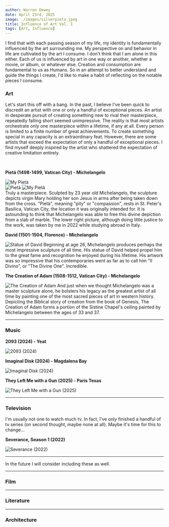 ```yaml
---
author: Warren Dewey
date: April 23rd, 2025
image: ./images/silverpieta.jpeg
title: Influence of Art Vol. I
tags: [Art, Influence]
---
```


I find that with each passing season of my life, my identity is fundamentally influenced by the art surrounding me.
My perspective on and behavior in life are cultivated by the art I consume. I don't think that I am alone in this either. Each of us is influenced by art in one way or another, whether a movie, or album, or whatever else. Creation and consumption are fundamental to us
as Humans. So in an attempt to better understand and guide the things I create, I'd like to make a habit of reflecting
on the notable pieces I consume.

### Art

Let's start this off with a bang. In the past, I believe I've been quick to discredit an artist with
one or only a handful of exceptional pieces. An artist in desperate pursuit of creating something new to
rival their masterpiece, repeatedly falling short seemed unimpressive. The reality is that most artists orchestrate only one
masterpiece within a lifetime, if any at all. Every person is limited to a finite number of great achievements. To create something special in any capacity is an extraordinary feat. However, there are some artists
that exceed the expectation of only a handful of exceptional pieces. I find myself deeply inspired by the artist
who shattered the expectation of creative limitation entirely.

<br />

**Pietà (1498-1499, Vatican City) - Michelangelo**

<img src="/blog_pics/lapieta.jpeg" alt="My Pietà" className="large" />
<div className="flex justify-center">
  <img src="/blog_pics/pieta.jpeg" alt="Pietà" className="multi" />
  <img src="/blog_pics/pieta.jpg" alt="My Pietà" className="multi" />
</div>
Truly a masterpiece. Sculpted by 23 year old Michelangelo, the sculpture
depicts virgin Mary holding her son Jesus in arms after being taken down from
the cross. "Pietà", meaning "pity" or "compassion", rests in St. Peter's
Basilica, Vatican City, the location it was originally intended for. It is
astounding to think that Michelangelo was able to free this divine depiction
from a slab of marble. The lower right picture, although doing little justice to
the work, was taken by me in 2022 while studying abroad in Italy.

<br />

**David (1501-1504, Florence) - Michelangelo**

<img src="/blog_pics/david.jpeg" alt="Statue of David" className="large" />
Beginning at age 26, Michelangelo produces perhaps the most impressive sculpture
of all time. His statue of David helped propel him to the great fame and
recognition he enjoyed during his lifetime. His artwork was so impressive that
his contemporaries went as far as to call him "Il Divino", or "The Divine One".
Incredible.

<br />

**The Creation of Adam (1508-1512, Vatican City) - Michelangelo**

<img
  src="/blog_pics/creation.jpeg"
  alt="The Creation of Adam"
  className="large"
/>
And just when we thought Michelangelo was a master sculpture alone, he bolsters
his legacy as the greatest artist of all time by painting one of the most sacred
pieces of art in western history. Depicting the Biblical story of creation from
the book of Genesis, The Creation of Adam forms a portion of the Sistine
Chapel's ceiling painted by Michelangelo between the ages of 33 and 37.

---

### Music

**2093 (2024) - Yeat**

<img src="/blog_pics/2093.jpeg" alt="2093 (2024)" className="album" />

**Imaginal Disk (2024) - Magdalena Bay**

<img src="/blog_pics/disk.jpeg" alt="Imaginal Disk (2024)" className="album" />

**They Left Me with a Gun (2025) - Paris Texas**

<img
  src="/blog_pics/withagun.jpeg"
  alt="They Left Me with a Gun (2025)"
  className="album"
/>

---

### Television

I'm usually not one to watch much tv. In fact, I've only finished a handful of tv series (on second thought, maybe none at all).
Maybe it's time for this to change...

**Severance, Season 1 (2022)**

<img
  src="/blog_pics/severance.jpeg"
  alt="Severance (2022)"
  className="medium"
/>

---

In the future I will consider including these as well. 

---

### Film

---

### Literature

---

### Architecture

